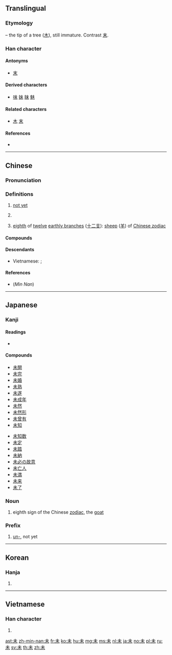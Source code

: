 {{also|末|禾|耒}}
==Translingual==
{{stroke order|strokes=5}}

===Etymology===
{{liushu|p}} – the tip of a tree ([[木]]), still immature. Contrast [[末]].

===Han character===
{{Han char|rn=75|rad=木|as=01|sn=5|four=50900|canj=JD}}

====Antonyms====
* [[末]]

====Derived characters====
* [[味]] [[妹]] [[昧]] [[魅]]

====Related characters====
* [[木]] [[末]]

====References====
* {{Han ref|kx=0509.050|dkj=14419|dj=0890.030|hdz=21150.010|uh=672A|ud=26410|bh=A5BC|bd=42428}}

----

==Chinese==
{{zh-forms}}

===Pronunciation===
{{zh-pron
|m=wèi
|c=mei6
|mn=bōe/bē/bī
|mn_note=bōe, bē - vernacular, bī - literary
|mc=y
|oc=y
|cat=adv,n
}}

===Definitions===
{{zh-hanzi}}

# [[not yet]]
# {{n-g|used at the end of questions to ask if one has reached a state yet}}
#: {{zh-usex|食飽 未？|Are you full yet? (''lit.'' have you eaten until full yet)|C}}
# [[eighth]] of [[twelve]] [[earthly branch]]es ([[十二支]]): [[sheep]] ([[羊]]) of [[W:Chinese zodiac|Chinese zodiac]]

====Compounds====
{{der3
| [[未必]]
| [[未必然]]
| [[未便]]
| [[未卜]]
| [[未卜先知]]
| [[未曾]]
| [[未尝]]
| [[未成年]]
| [[未敢苟同]]
| [[未婚]]
| [[未婚夫]]
| [[未婚妻]]
| [[未及]]
| [[未几]]
| [[未尽]]
| [[未竟]]
| [[未决]]
| [[未可厚非]]
| [[未来]]
| [[未来学]]
| [[未老先衰]]
| [[未了]]
| [[未免]]
| [[未能]]
| [[未能免俗]]
| [[未然]]
| [[未始]]
| [[未遂]]
| [[未妥]]
| [[未亡人]]
| [[未为不可]]
| [[未暇]]
| [[未详]]
| [[未雨绸缪]]
| [[未知]]
| [[未知数]]
| [[未置可否]]
}}

====Descendants====
* Vietnamese: {{l|vi|Mùi}}; {{l|vi|Vị}}

====References====
* (''Min Nan'') {{thcwd|1663}}

----

==Japanese==

===Kanji===
{{ja-kanji|grade=4|rs=木01}}

====Readings====
* {{ja-readings|goon=[[み]] (mi)|kanon=[[び]] (bi)|kun=[[いまだ]] (imada), [[ひつじ]] (hitsuji)}}

====Compounds====
{{top2}}
* [[未開]]
* [[未完]]
* [[未婚]]
* [[未熟]]
* [[未遂]]
* [[未成年]]
* [[未然]]
* [[未然形]]
* [[未曾有]]
* [[未知]]
{{mid2}}
* [[未知数]]
* [[未定]]
* [[未踏]]
* [[未納]]
* [[未必の故意]]
* [[未亡人]]
* [[未満]]
* [[未来]]
* [[未了]]
{{bottom}}

===Noun===
{{ja-noun|ひつじ}}

# {{label|ja|astrology|sort=ひつじ}} eighth sign of the Chinese [[zodiac]], the [[goat]]

===Prefix===
{{ja-pos|prefix|み}}

# [[un-]], not yet

----

==Korean==

===Hanja===
{{ko-hanja|hangeul=미|eumhun=|rv=mi|mr=mi|y=mi}}

# {{defn|lang=ko|sort=木01}}

----

==Vietnamese==

===Han character===
{{vi-hantu|[[mùi]], [[vị]]|rs=木01}}

# {{defn|lang=vi|sort=木01}}

[[ast:未]]
[[zh-min-nan:未]]
[[fr:未]]
[[ko:未]]
[[hu:未]]
[[mg:未]]
[[ms:未]]
[[nl:未]]
[[ja:未]]
[[no:未]]
[[pl:未]]
[[ru:未]]
[[sv:未]]
[[th:未]]
[[zh:未]]
